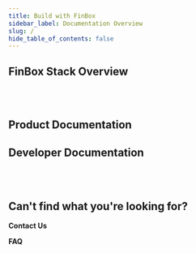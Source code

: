 ```yaml
---
title: Build with FinBox
sidebar_label: Documentation Overview
slug: /
hide_table_of_contents: false
---
```



## FinBox Stack Overview

<div class="row">

<div class="col">
    <RedisCard 
      title="Overview of our stack" 
      img="/img/EmbeddedFinance.svg"
      description="An overview of the FinBox Credit Stack" 
      page="/finbox-overview/"
        />
</div>

<div class="col"><br></br></div>
</div>

## Product Documentation

<div class="row">

<div class="col">
    <RedisCard 
        title="What can you build?" 
        img="/img/BankConnect.svg"
        description="See the various credit products that you can build" 
        page="/bank-connect/"
        />
</div>

<div class="col">
  <RedisCard
    title="Building Blocks"
    img="/img/EmbeddedFinance.svg"
    description="A primer on digital lending and its components"
    page="/embedded-finance/"
  />
</div>

</div>



<div class="row">

<div class="col">
  <RedisCard
    title="Product suite"
    img="/img/EmbeddedFinance.svg"
    description="Introduction to our products and their features"
    page="/embedded-finance/"
  />
</div>

<div class="col">
    <RedisCard 
        title="Integrations" 
        img = "/img/collectx.svg"
        description="Supported Platforms, banks, lenders, and integrations" 
        page="/create/azure"
        />
</div>

 </div>


<div class="row">

<div class="col">
    <RedisCard 
        title="Whats the right strategy for you?" 
        img="/img/BankConnect.svg"
        description="Pick the right digital credit program for your organization" 
        page="/bank-connect/"
        />
</div>

<div class="col">
    <RedisCard 
        title="Product Manager's checklist" 
        img="/img/BankConnect.svg"
        description="The end-to-end process of going live with FinBox Credit Stack" 
        page="/bank-connect/"
        />
</div>

</div>

## Developer Documentation


<div class="row">

<div class="col">
  <RedisCard
    title="Get-Started"
    img="/img/EmbeddedFinance.svg"
    description="Everything you need to get started with integrating our stack"
    page="/embedded-finance/"
  />
</div>

<div class="col">
  <RedisCard
    title="Go-live checklist"
    img="/img/DeviceConnect.svg"
    description="Everything you need to do to go live with your digital credit program"
    page="/device-connect/"
  />
</div>
</div>

<div class="row">



<div class="col">
  <RedisCard
    title="Developer Documentation"
    img="/img/DeviceConnect.svg"
    description="Leverage device data to build advanced underwriting models"
    page="/device-connect/"
  />
</div>

<div class="col">
<br></br>
</div>

</div>


## Can't find what you're looking for?

**Contact Us**

**FAQ**